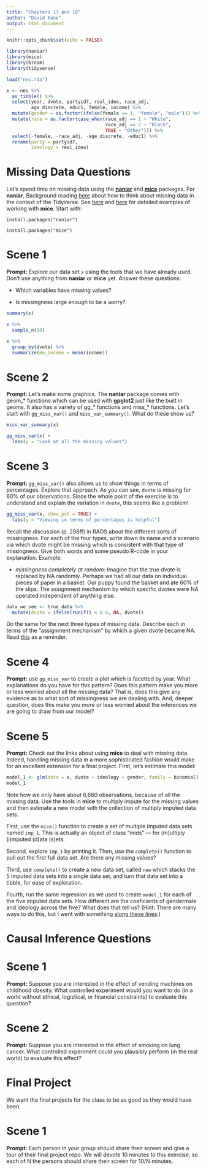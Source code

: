 ```yaml
---
title: "Chapters 17 and 18"
author: "David Kane"
output: html_document
---
```


```r
knitr::opts_chunk$set(echo = FALSE)

library(naniar)
library(mice)
library(broom)
library(tidyverse)

load("nes.rda")

x <- nes %>% 
  as_tibble() %>% 
  select(year, dvote, partyid7, real_ideo, race_adj, 
         age_discrete, educ1, female, income) %>% 
  mutate(gender = as.factor(ifelse(female == 1, "female", "male"))) %>% 
  mutate(race = as.factor(case_when(race_adj == 1 ~ "White",
                                    race_adj == 2 ~ "Black",
                                    TRUE ~ "Other"))) %>% 
  select(-female, -race_adj, -age_discrete, -educ1) %>% 
  rename(party = partyid7,
         ideology = real_ideo)


```



# **Missing Data Questions**

Let's spend time on missing data using the [**naniar**](https://naniar.njtierney.com/) and [**mice**]() packages. For **naniar**, Background reading [here](https://arxiv.org/pdf/1809.02264.pdf) about how to think about missing data in the context of the Tidyverse. See [here](https://uvastatlab.github.io/2019/05/01/getting-started-with-multiple-imputation-in-r/) and [here](https://thomasleeper.com/Rcourse/Tutorials/mi.html) for detailed examples of working with **mice**. Start with:

`install.packages("naniar")`

`install.packages("mice")`


# Scene 1

**Prompt:** Explore our data set `x` using the tools that we have already used. Don't use anything from **naniar** or **mice** yet. Answer these questions:

* Which variables have missing values?

* Is missingness large enough to be a worry?

```r
summary(x)

x %>% 
  sample_n(10)

x %>% 
  group_by(dvote) %>% 
  summarize(mn_income = mean(income))

```


# Scene 2

**Prompt:** Let's make some graphics. The **naniar** package comes with geom_* functions which can be used with **gpglot2** just like the built in geoms. It also has a variety of gg_* functions and miss_* functions. Let's start with `gg_miss_var()` and  `miss_var_summary()`. What do these show us?


```r
miss_var_summary(x)

gg_miss_var(x) + 
  labs(y = "Look at all the missing values")
```



# Scene 3

**Prompt:** `gg_miss_var()` also allows us to show things in terms of percentages. Explore that approach. As you can see, `dvote` is missing for 60% of our observations. Since the whole point of the exercise is to understand and explain the variation in `dvote`, this seems like a problem! 

```r
gg_miss_var(x, show_pct = TRUE) +
  labs(y = "Viewing in terms of percentages is helpful")
```

Recall the discussion (p. 298ff) in RAOS about the different sorts of missingness. For each of the four types, write down its name and a scenario via which dvote might be missing which is consistent with that type of missingness. Give both words and some pseudo R-code in your explanation. Example:

* *missingness completely at random:* Imagine that the true dvote is replaced by NA randomly. Perhaps we had all our data on individual pieces of paper in a basket. Our puppy found the basket and ate 60% of the slips. The assignment mechanism by which specific dvotes were NA operated independent of anything else.

```r
data_we_see <- true_data %>% 
  mutate(dvote = ifelse(runif() < 0.6, NA, dvote))
```

Do the same for the next three types of missing data. Describe each in terms of the "assignment mechanism" by which a given dvote became NA. Read [this](https://davidkane9.github.io/PPBDS/A-rubin-causal-model.html#the-assignment-mechanism) as a reminder.


# Scene 4

**Prompt:** use `gg_miss_var` to create a plot which is facetted by year. What explanations do you have for this pattern? Does this pattern make you more or less worried about all the missing data? That is, does this give any evidence as to what sort of missingness we are dealing with. And, deeper question, does this make you more or less worried about the inferences we are going to draw from our model?


# Scene 5

**Prompt:** Check out the links about using **mice** to deal with missing data. Indeed, handling missing data in a more sophisticated fashion would make for an excellent extension for a final project. First, let's estimate this model:


```r
model_1 <- glm(data = x, dvote ~ ideology + gender, family = binomial)
model_1
```

Note how we only have about 6,660 observations, because of all the missing data. Use the tools in **mice** to multiply impute for the missing values and then estimate a new model with the collection of multiply imputed data sets. 

First, use the `mice()` function to create a set of multiple imputed data sets named `imp_1`. This is actually an object of class "mids" --- for (m)ultiply (i)mputed (d)ata (s)ets.

Second, explore `imp_1` by printing it. Then, use the `complete()` function to pull out the first full data set. Are there any missing values?

Third, use `complete()` to create a new data set, called `new` which stacks the 5 imputed data sets into a single data set, and turn that data set into a tibble, for ease of exploration.

Fourth, run the same regression as we used to create `model_1` for each of the five imputed data sets. How different are the coeficients of gendermale and ideology across the five? What does that tell us? (Hint: There are many ways to do this, but I went with something [along these lines](https://davidkane9.github.io/PPBDS/13-classification.html#fitting-many-models-using-map-1).)


# **Causal Inference Questions**

# Scene 1

**Prompt:** Suppose you are interested in the effect of vending machines on childhood obesity. What controlled experiment would you want to do (in a world without ethical, logistical, or financial constraints) to evaluate this question?


# Scene 2

**Prompt:** Suppose you are interested in the effect of smoking on lung cancer. What controlled experiment could you plausibly perform (in the real world) to evaluate this effect?


# **Final Project**

We want the final projects for the class to be as good as they would have been.

# Scene 1

**Prompt:** Each person in your group should share their screen and give a tour of their final project repo. We will devote 10 minutes to this exercise, so each of N the persons should share their screen for 10/N minutes.



